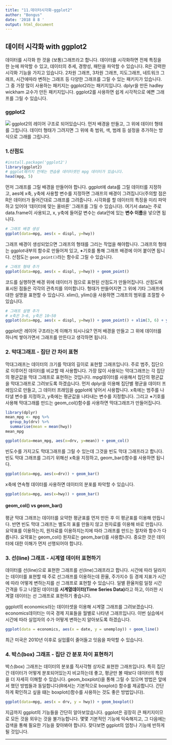 ```yaml
---
title: "11.데이터시각화-ggplot2"
author: "Bongus"
date: '2018 8 8 '
output: html_document
---
```


## 데이터 시각화 with ggplot2
데이터를 시각화 한 것을 (보통)그래프라고 합니다. 데이터를 시각화하면 전체 특징을 한 눈에 파악할 수 있고, 데이터의 추세, 경향성, 패턴을 파악할 수 있습니다. R은 강력한 시각화 기능을 가지고 있습니다. 2차원 그래프, 3차원 그래프, 지도그래프, 네트워크 그래프, 시간에따라 변하는 그래프 등 다양한 그래프를 그릴 수 있는 패키지가 있습니다. 그 중 가장 많이 사용하는 패키지는 ggplot2라는 패키지입니다. dplyr을 만든 hadley wickham 교수가 만든 패키지입니다. ggplot2를 사용하면 쉽게 시각적으로 예쁜 그래프를 그릴 수 있습니다. 


### ggplot2 
![](./ggplot.JPG)
ggplot2의 레이어 구조로 되어있습니다. 먼저 배경을 만들고, 그 위에 데이터 형태를 그립니다. 데이터 형태가 그려지면 그 위에 축 범위, 색, 범례 등 설정을 추가하는 방식으로 그래를 그립니다. 
  
### 1.산점도
```R
#install.package('ggplot2')
library(ggplot2)
# ggplot패키지 안에는 연습용 데이터셋인 mpg 데이터가 있습니다. 
head(mpg, 5)
```

먼저 그래프를 그릴 배경을 만들어야 합니다. ggplot에 data를 그릴 데이터를 지정하고, aes에 x축, y축에 사용할 변수를 지정하면 그래프의 배경이 그려집니다(주의할 점은 R은 데이터가 들어간대로 그래프를 그려줍니다. 시각화를 할 데이터의 특징을 미리 파악하고 있어야 '데이터에 맞는 올바른' 그래프를 그릴 수 있습니다). 여기서 data는 주로 data.frame이 사용되고, x, y축에 들어갈 변수는 data안에 있는 **변수 이름**을 넣으면 됩니다. 
```R
# 그래프 배경 생성
ggplot(data=mpg, aes(x = displ, y=hwy))
```
  
그래프 배경이 생성되었으면 그래프의 형태를 그리는 작업을 해야합니다. 그래프의 형태는 ggplot내부의 함수로 만들어져 있고,  **+**기호를 통해 그래프 배경에 이어 붙이면 됩니다. 산점도는 `geom_point()`라는 함수로 그릴 수 있습니다. 
```R
# 그래프 형태 추가
ggplot(data=mpg, aes(x = displ, y=hwy)) + geom_point()
```
코드를 실행하면 배경 위에 데이터가 점으로 표현된 산점도가 만들어집니다. 산점도에 표시된 점들은 각각의 관측치를 의미합니다. 형태가 만들어지면 그 위에 기타 그래프에 대한 설명을 표현할 수 있습니다. xlim(), ylim()을 사용하면 그래프의 범위를 조절할 수 있습니다.
```R
# 그래프 설명 추가
# x축은 3~6, y축은 10~50
ggplot(data=mpg, aes(x = displ, y=hwy)) + geom_point() + xlim(3, 6) + ylim(10, 50)
```
ggplot은 레이어 구조라는게 이해가 되시나요? 먼저 배경을 만들고 그 위에 데이터를 하나씩 쌓아가면서 그래프를 만든다고 생각하면 됩니다.  

### 2. 막대그래프 - 집단 간 차이 표현
막대그래프는 데이터의 크기를 막대의 길이로 표현할 그래프입니다. 주로 범주, 집단으로 이루어진 데이터를 비교할 때 사용합니다. 가장 많이 사용되는 막대그래프는 각 집단의 평균값을 막대 그래프로 표현하는 것입니다. mpg데이터를 사용해서 집단의 평균값을 막대그래프로 그려보도록 하겠습니다. 먼저 dplyr을 이용해 집단별 평균을 데이터 프레임으로 만들고, 그 데이터 프래임을 ggplot에 넣어서 사용합니다. x축에는 범주를 나타낼 변수를 지정하고, y축에는 평균값을 나타내는 변수를 지정합니다. 그리고 **+**기호를 사용해 막대그래를 만드는 geom_col()함수를 사용하면 막대그래프가 만들어집니다. 
```R
library(dplyr)
mean_mpg <- mpg %>%
  group_by(drv) %>%
  summarise(mean = mean(hwy))
mean_mpg

ggplot(data=mean_mpg, aes(x=drv, y=mean)) + geom_col()
```
빈도수를 가지고도 막대그래프를 그릴 수 있는데 그것을 빈도 막대 그래프라고 합니다. 빈도 막대 그래프를 그리기 위해선 x축을 지정하고, geom_bar()함수를 사용하면 됩니다. 
```R
ggplot(data=mpg, aes(x=drv)) + geom_bar()
```
x축에 연속형 데이터를 사용하면 데이터의 분포를 파악할 수 있습니다. 
```R
ggplot(data=mpg, aes(x=hwy)) + geom_bar()
```

#### geom_col() vs geom_bar()
평균 막대 그래프는 데이터를 요약한 평균표를 먼저 만든 후 이 평균표를 이용해 만듭니다. 반면 빈도 막대 그래프는 별도의 표룰 만들지 않고 원자료를 이용해 바로 만듭니다. 요약표를 이용하는지, 원자료를 이용하지는지에 따라 그래프를 만드는 절차와 함수가 다릅니다. 요약표는 geom_col() 원자료는 geom_bar()를 사용합니다.  중요한 것은 데이터에 대한 이해가 먼저 선행되어야 합니다. 

### 3. 선(line) 그래프 - 시계열 데이터 표현하기
데이터를 선(line)으로 표현한 그래프를 선(line)그래프라고 합니다. 시간에 따라 달라지는 데이터를 표현할 때 주로 선그래프를 이용하는데 환율, 주가지수 등 경제 지표가 시간에 따라 어떻게 변하는지를 선 그래프로 표현할 수 있습니다. 일별 환율처럼 일정 시간 간격을 두고 나열된 데이터를 **시계열데이터(Time Series Data)**라고 하고, 이러한 시계열 데이터는 선 그래프로 표현하기 좋습니다. 
  
ggplot의 economics라는 데이터셋을 이용해 시계열 그래프를 그려보겠습니다. economics데이터는 미국 경제 지표들을 월별로 나타낸 그래프입니다. 이번 실습에서 시간에 따라 실업자의 수가 어떻게 변하는지 알아보도록 하겠습니다. 
```R
ggplot(data = economics, aes(x = date, y = unemploy)) + geom_line()
```
최근 미국은 2010년 이후로 실업률이 줄어들고 잇음을 파악할 수 있습니다. 
  
### 4. 박스(box) 그래프 - 집단 간 분포 차이 표현하기
박스(box) 그래프는 데이터의 분포를 직사각형 상자로 표현한 그래프입니다. 특히 집단간 데이터가 어떻게 분포되어있는지 비교하는데 좋고, 평균만 볼 때보다 데이터의 특징을 더 자세히 이해할 수 있습니다. geom_boxplot()을 통해 그릴 수 있으며 방법은 앞에서 했던 방법들과 동일합니다(R에서는 기본적으로 boxplot() 함수를 제공합니다. 간단하게 확인하고 싶을 떄는 boxplot()함수를 사용하는 것도 좋은 방법입니다).
```R
ggplot(data=mpg, aes(x = drv, y = hwy)) + geom_boxplot()
```
  
지금까지 ggplot의 기능들을 간단히 알아보았습니다. ggplot은 굉장히 큰 패키지이므로 모든 것을 외우는 것을 불가능합니다. 몇몇 기본적인 기능에 익숙해지고, 그 다음에는 검색을 통해 필요한 기능을 찾아봐야 합니다. 찾다보면 ggplot의 엄청나 기능에 반하게 될 것입니다. 

  
---
